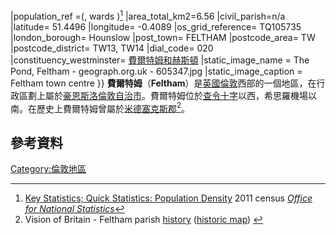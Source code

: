 {{Infobox UK place
|country =          英格蘭
|region=            London
|official_name=     Feltham
|population ={{#expr:{{london ward populations|00ATGD|population}}+{{london ward populations|00ATGE|population}} }}
|population_ref =({{london ward populations|00ATGD|ward}}, {{london ward populations|00ATGE|ward}} wards {{London ward populations|year}})<ref name=ons>[http://neighbourhood.statistics.gov.uk Key Statistics; Quick Statistics: Population Density] 2011 census ''[[Office_for_National_Statistics|Office for National Statistics]]''</ref>
|area_total_km2=6.56
|civil_parish=n/a
|latitude=          51.4496
|longitude=         -0.4089
|os_grid_reference= TQ105735
|london_borough=    Hounslow
|post_town=         FELTHAM
|postcode_area=     TW
|postcode_district= TW13, TW14
|dial_code=         020
|constituency_westminster= [[費爾特姆和赫斯頓_(英國國會選區)|費爾特姆和赫斯頓]]
|static_image_name = The Pond, Feltham - geograph.org.uk - 605347.jpg
|static_image_caption = Feltham town centre
}}
'''費爾特姆'''（'''Feltham'''）是[[英國|英國]][[倫敦|倫敦]]西部的一個地區，在行政區劃上屬於[[豪恩斯洛倫敦自治市|豪恩斯洛倫敦自治市]]。費爾特姆位於[[查令十字|查令十字]]以西{{convert|13.5|mi|km}}，希思羅機場以南{{convert|2|mi|km}}。在歷史上費爾特姆曾屬於[[米德塞克斯郡|米德塞克斯郡]]<ref name=parish>Vision of Britain - Feltham parish [http://www.visionofbritain.org.uk/relationships.jsp?u_id=10165039 history] {{Wayback|url=http://www.visionofbritain.org.uk/relationships.jsp?u_id=10165039 |date=20071222222627 }} ([http://www.visionofbritain.org.uk/bound_map_page.jsp?first=true&u_id=10165039&c_id=10001043 historic map]) {{Wayback|url=http://www.visionofbritain.org.uk/bound_map_page.jsp?first=true&u_id=10165039&c_id=10001043 |date=20121026023651 }}</ref>。
== 參考資料 ==
{{Reflist}}
{{倫敦地區}}
[[Category:倫敦地區|Category:倫敦地區]]